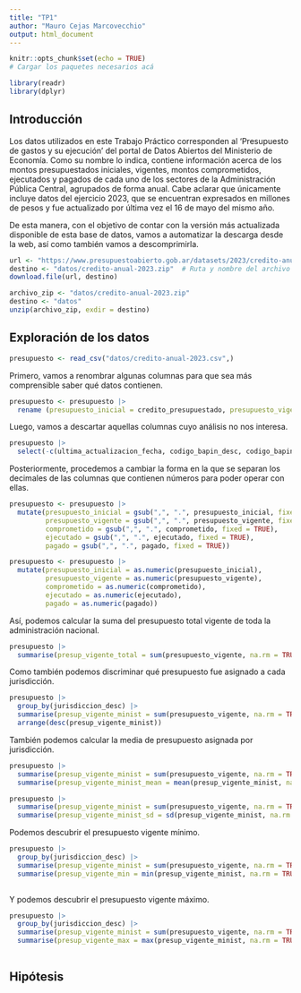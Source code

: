 ```yaml
---
title: "TP1"
author: "Mauro Cejas Marcovecchio"
output: html_document
---
```



```r
knitr::opts_chunk$set(echo = TRUE)
# Cargar los paquetes necesarios acá

library(readr)
library(dplyr)

```


## Introducción

Los datos utilizados en este Trabajo Práctico corresponden al 'Presupuesto de gastos y su ejecución' del portal de Datos Abiertos del Ministerio de Economía. Como su nombre lo indica, contiene información acerca de los montos presupuestados iniciales, vigentes, montos comprometidos, ejecutados y pagados de cada uno de los sectores de la Administración Pública Central, agrupados de forma anual. Cabe aclarar que únicamente incluye datos del ejercicio 2023, que se encuentran expresados en millones de pesos y fue actualizado por última vez el 16 de mayo del mismo año.

De esta manera, con el objetivo de contar con la versión más actualizada disponible de esta base de datos, vamos a automatizar la descarga desde la web, así como también vamos a descomprimirla.


```r
url <- "https://www.presupuestoabierto.gob.ar/datasets/2023/credito-anual-2023.zip"
destino <- "datos/credito-anual-2023.zip"  # Ruta y nombre del archivo de destino
download.file(url, destino)

```


```r

archivo_zip <- "datos/credito-anual-2023.zip"
destino <- "datos"
unzip(archivo_zip, exdir = destino)

```

## Exploración de los datos

```r

presupuesto <- read_csv("datos/credito-anual-2023.csv",)

```

Primero, vamos a renombrar algunas columnas para que sea más comprensible saber qué datos contienen.

```r

presupuesto <- presupuesto |>
  rename (presupuesto_inicial = credito_presupuestado, presupuesto_vigente = credito_vigente, comprometido = credito_comprometido, ejecutado = credito_devengado, pagado = credito_pagado)

```

Luego, vamos a descartar aquellas columnas cuyo análisis no nos interesa.

```r

presupuesto |>
  select(-c(ultima_actualizacion_fecha, codigo_bapin_desc, codigo_bapin_id, prestamo_externo_desc, prestamo_externo_id, ejercicio_presupuestario))

```

Posteriormente, procedemos a cambiar la forma en la que se separan los decimales de las columnas que contienen números para poder operar con ellas.

```r

presupuesto <- presupuesto |>
  mutate(presupuesto_inicial = gsub(",", ".", presupuesto_inicial, fixed = TRUE),
         presupuesto_vigente = gsub(",", ".", presupuesto_vigente, fixed = TRUE),
         comprometido = gsub(",", ".", comprometido, fixed = TRUE),
         ejecutado = gsub(",", ".", ejecutado, fixed = TRUE),
         pagado = gsub(",", ".", pagado, fixed = TRUE))

```

```r
presupuesto <- presupuesto |>
  mutate(presupuesto_inicial = as.numeric(presupuesto_inicial),
         presupuesto_vigente = as.numeric(presupuesto_vigente),
         comprometido = as.numeric(comprometido),
         ejecutado = as.numeric(ejecutado),
         pagado = as.numeric(pagado))

```

Así, podemos calcular la suma del presupuesto total vigente de toda la administración nacional.

```r

presupuesto |>
  summarise(presup_vigente_total = sum(presupuesto_vigente, na.rm = TRUE))


```

Como también podemos discriminar qué presupuesto fue asignado a cada jurisdicción.

```r

presupuesto |>
  group_by(jurisdiccion_desc) |>
  summarise(presup_vigente_minist = sum(presupuesto_vigente, na.rm = TRUE)) |>
  arrange(desc(presup_vigente_minist))


```

También podemos calcular la media de presupuesto asignada por jurisdicción.

```r

presupuesto |>
  summarise(presup_vigente_minist = sum(presupuesto_vigente, na.rm = TRUE)) |>
  summarise(presup_vigente_minist_mean = mean(presup_vigente_minist, na.rm = TRUE))


```

```r

presupuesto |>
  summarise(presup_vigente_minist = sum(presupuesto_vigente, na.rm = TRUE)) |>
  summarise(presup_vigente_minist_sd = sd(presup_vigente_minist, na.rm = TRUE))


```

Podemos descubrir el presupuesto vigente mínimo.

```r

presupuesto |>
  group_by(jurisdiccion_desc) |>
  summarise(presup_vigente_minist = sum(presupuesto_vigente, na.rm = TRUE)) |>
  summarise(presup_vigente_min = min(presup_vigente_minist, na.rm = TRUE))
  

```

Y podemos descubrir el presupuesto vigente máximo.

```r

presupuesto |>
  group_by(jurisdiccion_desc) |>
  summarise(presup_vigente_minist = sum(presupuesto_vigente, na.rm = TRUE)) |>
  summarise(presup_vigente_max = max(presup_vigente_minist, na.rm = TRUE))
  

```


## Hipótesis


